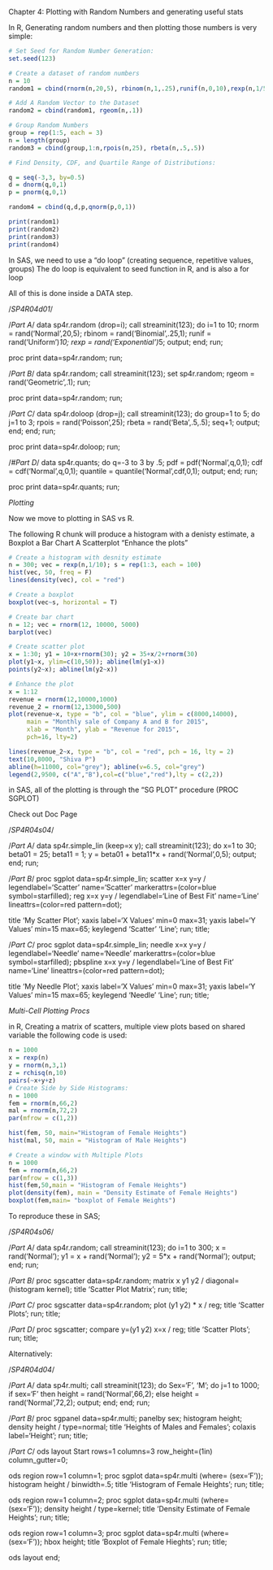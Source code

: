 Chapter 4: Plotting with Random Numbers and generating useful stats

In R, Generating random numbers and then plotting those numbers is very simple: 

```r
# Set Seed for Random Number Generation: 
set.seed(123)

# Create a dataset of random numbers
n = 10
random1 = cbind(rnorm(n,20,5), rbinom(n,1,.25),runif(n,0,10),rexp(n,1/5))

# Add A Random Vector to the Dataset
random2 = cbind(random1, rgeom(n,.1))

# Group Random Numbers
group = rep(1:5, each = 3)
n = length(group)
random3 = cbind(group,1:n,rpois(n,25), rbeta(n,.5,.5))

# Find Density, CDF, and Quartile Range of Distributions: 

q = seq(-3,3, by=0.5)
d = dnorm(q,0,1)
p = pnorm(q,0,1)

random4 = cbind(q,d,p,qnorm(p,0,1))

print(random1)
print(random2)
print(random3)
print(random4)

```

In SAS, we need to use a "do loop" (creating sequence, repetitive values, groups)
The do loop is equivalent to seed function in R, and is also a for loop 

All of this is done inside a DATA step. 

/*SP4R04d01*/

/*Part A*/
data sp4r.random (drop=i);
   call streaminit(123);
   do i=1 to 10;
      rnorm = rand('Normal',20,5);
      rbinom = rand('Binomial',.25,1);
      runif = rand('Uniform')*10;
      rexp = rand('Exponential')*5;
      output;
   end;
run;

proc print data=sp4r.random;
run;

/*Part B*/
data sp4r.random;
   call streaminit(123);
   set sp4r.random;
   rgeom = rand('Geometric',.1);
run;

proc print data=sp4r.random;
run;

/*Part C*/
data sp4r.doloop (drop=j);
   call streaminit(123);
   do group=1 to 5;
      do j=1 to 3;
         rpois = rand('Poisson',25);
         rbeta = rand('Beta',.5,.5);
         seq+1;
         output;
      end;
   end;
run;

proc print data=sp4r.doloop;
run;

/*#Part D*/
data sp4r.quants;
   do q=-3 to 3 by .5;
      pdf = pdf('Normal',q,0,1);
      cdf = cdf('Normal',q,0,1);
      quantile = quantile('Normal',cdf,0,1);
      output;
   end;
run;

proc print data=sp4r.quants;
run;

*Plotting* 

Now we move to plotting in SAS vs R. 

The following R chunk will produce a histogram with a denisty estimate, 
a Boxplot
a Bar Chart 
A Scatterplot 
"Enhance the plots" 

```r
# Create a histogram with desnity estimate 
n = 300; vec = rexp(n,1/10); s = rep(1:3, each = 100)
hist(vec, 50, freq = F)
lines(density(vec), col = "red")

# Create a boxplot
boxplot(vec~s, horizontal = T)

# Create bar chart
n = 12; vec = rnorm(12, 10000, 5000)
barplot(vec)

# Create scatter plot
x = 1:30; y1 = 10+x+rnorm(30); y2 = 35+x/2+rnorm(30)
plot(y1~x, ylim=c(10,50)); abline(lm(y1~x))
points(y2~x); abline(lm(y2~x))

# Enhance the plot
x = 1:12
revenue = rnorm(12,10000,1000)
revenue_2 = rnorm(12,13000,500)
plot(revenue~x, type = "b", col = "blue", ylim = c(8000,14000),
     main = "Monthly sale of Company A and B for 2015",
     xlab = "Month", ylab = "Revenue for 2015",
     pch=16, lty=2)

lines(revenue_2~x, type = "b", col = "red", pch = 16, lty = 2)
text(10,8000, "Shiva P")
abline(h=11000, col="grey"); abline(v=6.5, col="grey")
legend(2,9500, c("A","B"),col=c("blue","red"),lty = c(2,2))
```

in SAS, all of the plotting is through the "SG PLOT" procedure (PROC SGPLOT)

   Check out Doc Page


/*SP4R04s04*/

/*Part A*/
data sp4r.simple_lin (keep=x y);
   call streaminit(123);
   do x=1 to 30;
      beta01 = 25;
      beta11 = 1;
      y = beta01 + beta11*x + rand('Normal',0,5);
      output;
   end;
run;

/*Part B*/
proc sgplot data=sp4r.simple_lin;
   scatter x=x y=y / legendlabel='Scatter' name='Scatter' 
      markerattrs=(color=blue symbol=starfilled);
   reg x=x y=y / legendlabel='Line of Best Fit' name='Line'
      lineattrs=(color=red pattern=dot);

   title 'My Scatter Plot';
   xaxis label='X Values' min=0 max=31;
   yaxis label='Y Values' min=15 max=65;
   keylegend 'Scatter' 'Line';
run;
title;

/*Part C*/
proc sgplot data=sp4r.simple_lin;
   needle x=x y=y / legendlabel='Needle' name='Needle' markerattrs=(color=blue symbol=starfilled);
   pbspline x=x y=y / legendlabel='Line of Best Fit' name='Line'
      lineattrs=(color=red pattern=dot);

   title 'My Needle Plot';
   xaxis label='X Values' min=0 max=31;
   yaxis label='Y Values' min=15 max=65;
   keylegend 'Needle' 'Line';
run;
title;



*Multi-Cell Plotting Procs* 

in R, Creating a matrix of scatters, multiple view plots based on shared variable
the following code is used: 

```r
n = 1000
x = rexp(n)
y = rnorm(n,3,1)
z = rchisq(n,10)
pairs(~x+y+z)
# Create Side by Side Histograms: 
n = 1000
fem = rnorm(n,66,2)
mal = rnorm(n,72,2)
par(mfrow = c(1,2))

hist(fem, 50, main="Histogram of Female Heights")
hist(mal, 50, main = "Histogram of Male Heights")

# Create a window with Multiple Plots
n = 1000
fem = rnorm(n,66,2)
par(mfrow = c(1,3))
hist(fem,50,main = "Histogram of Female Heights")
plot(density(fem), main = "Density Estimate of Female Heights")
boxplot(fem,main= "boxplot of Female Heights")

```

To reproduce these in SAS; 

/*SP4R04s06*/

/*Part A*/
data sp4r.random;
   call streaminit(123);
   do i=1 to 300;
      x = rand('Normal');
      y1 = x + rand('Normal');
      y2 = 5*x + rand('Normal');
      output;
   end;
run;

/*Part B*/
proc sgscatter data=sp4r.random;
   matrix x y1 y2 / diagonal=(histogram kernel);
   title 'Scatter Plot Matrix';
run;
title;

/*Part C*/
proc sgscatter data=sp4r.random;
   plot (y1 y2) * x / reg;
   title 'Scatter Plots';
run;
title;

/*Part D*/
proc sgscatter;
   compare y=(y1 y2) x=x / reg;
   title 'Scatter Plots';
run;
title;

Alternatively: 

/*SP4R04d04*/

/*Part A*/
data sp4r.multi;
   call streaminit(123);
   do Sex='F', 'M';
      do j=1 to 1000;
         if sex='F' then height = rand('Normal',66,2);
         else height = rand('Normal',72,2);
         output;
      end;
   end;
run;

/*Part B*/
proc sgpanel data=sp4r.multi;
   panelby sex;
   histogram height;
   density height / type=normal;
   title 'Heights of Males and Females';
   colaxis label='Height';
run;
title;

/*Part C*/
ods layout Start rows=1 columns=3 row_height=(1in) column_gutter=0;

ods region row=1 column=1;
proc sgplot data=sp4r.multi (where= (sex='F'));
   histogram height / binwidth=.5;
   title 'Histogram of Female Heights';
run;
title;

ods region row=1 column=2;
proc sgplot data=sp4r.multi (where= (sex='F'));
   density height / type=kernel;
   title 'Density Estimate of Female Heights';
run;
title;

ods region row=1 column=3;
proc sgplot data=sp4r.multi (where= (sex='F'));
   hbox height;
   title 'Boxplot of Female Hieghts';
run;
title;

ods layout end;



























































